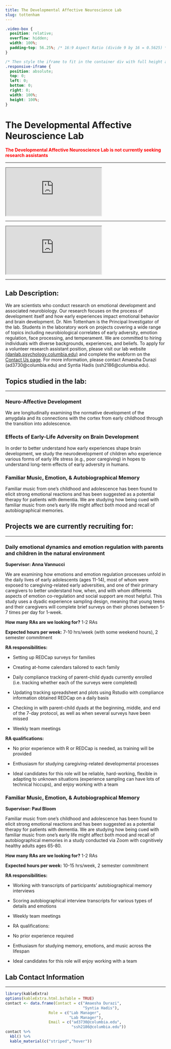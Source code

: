 ```yaml
---
title: The Developmental Affective Neuroscience Lab
slug: tottenham
---
```

```css
.video-box {
  position: relative;
  overflow: hidden;
  width: 100%;
  padding-top: 56.25%; /* 16:9 Aspect Ratio (divide 9 by 16 = 0.5625) */
}

/* Then style the iframe to fit in the container div with full height and width */
.responsive-iframe {
  position: absolute;
  top: 0;
  left: 0;
  bottom: 0;
  right: 0;
  width: 100%;
  height: 100%;
}
```

# The Developmental Affective Neuroscience Lab

<span style="color:red">
**The Developmental Affective Neuroscience Lab is not currently seeking research assistants**
</span>

***

<div class="video-box">
  <iframe class="responsive-iframe" src="https://www.youtube.com/embed/UgVoWj-7Vj8"></iframe>
</div>

***

<div class="video-box">
  <iframe class="responsive-iframe" src="https://www.youtube.com/embed/8g2xtHVfAfA"></iframe>
</div>

***

## Lab Description:
We are scientists who conduct research on emotional development and associated neurobiology. Our research focuses on the process of development itself and how early experiences impact emotional behavior and brain development. Dr. Nim Tottenham is the Principal Investigator of the lab. Students in the laboratory work on projects covering a wide range of topics including neurobiological correlates of early adversity, emotion regulation, face processing, and temperament. We are committed to hiring individuals with diverse backgrounds, experiences, and beliefs. To apply for a volunteer research assistant position, please visit our lab website [(danlab.psychology.columbia.edu)](danlab.psychology.columbia.edu) and complete the webform on the [Contact Us page](https://danlab.psychology.columbia.edu/content/contact-us). For more information, please contact Amaesha Durazi (ad3730@columbia.edu) and Syntia Hadis (ssh2186@columbia.edu).

## Topics studied in the lab:
***

### Neuro-Affective Development
We are longitudinally examining the normative development of the amygdala and its connections with the cortex from early childhood through the transition into adolescence.

### Effects of Early-Life Adversity on Brain Development
In order to better understand how early experiences shape brain development, we study the neurodevelopment of children who experience various forms of early life stress (e.g., poor caregiving) in hopes to understand long-term effects of early adversity in humans.

### Familiar Music, Emotion, & Autobiographical Memory
Familiar music from one’s childhood and adolescence has been found to elicit strong emotional reactions and has been suggested as a potential therapy for patients with dementia. We are studying how being cued with familiar music from one’s early life might affect both mood and recall of autobiographical memories.

## Projects we are currently recruiting for:
***

### Daily emotional dynamics and emotion regulation with parents and children in the natural environment 
**Supervisor: Anna Vannucci**

We are examining how emotions and emotion regulation processes unfold in the daily lives of early adolescents (ages 11-14), most of whom were exposed to caregiving-related early adversities, and one of their primary caregivers to better understand how, when, and with whom differents aspects of emotion co-regulation and social support are most helpful. This study uses a dyadic experience sampling design, meaning that young teens and their caregivers will complete brief surveys on their phones between 5-7 times per day for 1-week. 

**How many RAs are we looking for?**
1-2 RAs

**Expected hours per week:**
7-10 hrs/week (with some weekend hours), 2 semester commitment 

**RA responsibilities:**

* Setting up REDCap surveys for families

* Creating at-home calendars tailored to each family

* Daily compliance tracking of parent-child dyads currently enrolled (i.e. tracking whether each of the surveys were completed)

* Updating tracking spreadsheet and plots using Rstudio with compliance information obtained REDCap on a daily basis

* Checking in with parent-child dyads at the beginning, middle, and end of the 7-day protocol, as well as when several surveys have been missed

* Weekly team meetings

**RA qualifications:**

* No prior experience with R or REDCap is needed, as training will be provided

* Enthusiasm for studying caregiving-related developmental processes

* Ideal candidates for this role will be reliable, hard-working, flexible in adapting to unknown situations (experience sampling can have lots of technical hiccups), and enjoy working with a team


### Familiar Music, Emotion, & Autobiographical Memory 
**Supervisor: Paul Bloom**

Familiar music from one’s childhood and adolescence has been found to elicit strong emotional reactions and has been suggested as a potential therapy for patients with dementia. We are studying how being cued with familiar music from one’s early life might affect both mood and recall of autobiographical memories in a study conducted via Zoom with cognitively healthy adults ages 65-80.

**How many RAs are we looking for?**
1-2 RAs

**Expected hours per week:**
10-15 hrs/week, 2 semester commitment 

**RA responsibilities:**

* Working with transcripts of participants' autobiographical memory interviews

* Scoring autobiographical interview transcripts for various types of details and emotions

* Weekly team meetings

* RA qualifications:

* No prior experience required

* Enthusiasm for studying memory, emotions, and music across the lifespan

* Ideal candidates for this role will enjoy working with a team

## Lab Contact Information
***

```r
library(kableExtra)
options(kableExtra.html.bsTable = TRUE)
contact <- data.frame(Contact = c("Amaesha Durazi",
                                  "Syntia Hadis"),
                   Role = c("Lab Manager",
                            "Lab Manager"),
                   Email = c("ad3730@columbia.edu",
                             "ssh2186@columbia.edu"))
contact %>%
  kbl() %>%
  kable_material(c("striped","hover"))
                   
```
